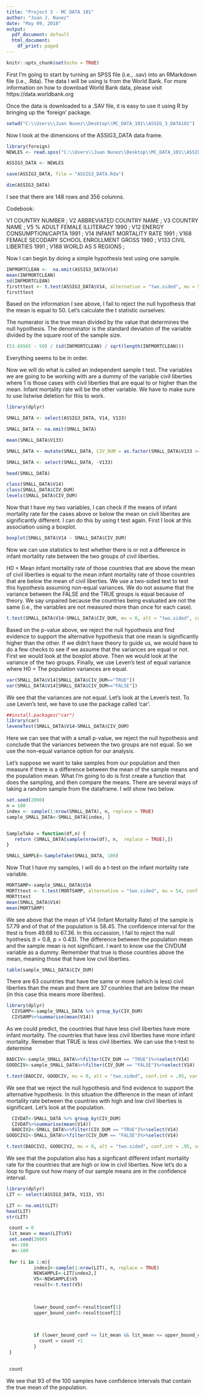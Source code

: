 ```yaml
---
title: "Project 3 - MC DATA 101"
author: "Juan J. Nunez"
date: "May 09, 2018"
output:
  pdf_document: default
  html_document:
    df_print: paged
---
```


```r
knitr::opts_chunk$set(echo = TRUE)
```




First I'm going to start by turning an SPSS file (i.e., .sav) into an RMarkdown file (i.e., .Rda). The data I will be using is from the World Bank. For more information on how to download World Bank data, please visit https://data.worldbank.org

Once the data is downloaded to a .SAV file, it is easy to use it using R by bringing up the 'foreign' package.


```r
setwd("C:\\Users\\Juan Nunez\\Desktop\\MC_DATA_101\\ASSIG_3_DATA101")

```



Now I look at the dimensions of the ASSIG3_DATA data frame.



```r
library(foreign)
NEWLES <- read.spss("C:\\Users\\Juan Nunez\\Desktop\\MC_DATA_101\\ASSIG_3_DATA101\\LES101.SAV", use.value.labels=TRUE, to.data.frame=TRUE)

ASSIG3_DATA <- NEWLES

save(ASSIG3_DATA, file = "ASSIG3_DATA.Rda")

dim(ASSIG3_DATA)
```

I see that there are 148 rows and 356 columns.

Codebook:

V1 COUNTRY NUMBER ; 
V2 ABBREVIATED COUNTRY NAME ; 
V3 COUNTRY NAME ; 
V5 % ADULT FEMALE ILLITERACY 1990 ; 
V12 ENERGY CONSUMPTION/CAPITA 1991 ; 
V14 INFANT MORTALITY RATE 1991 ; 
V168 FEMALE SECODARY SCHOOL ENROLLMENT GROSS 1980 ; 
V133 CIVIL LIBERTIES 1991 ; 
V188 WORLD AS 5 REGIONS ;


Now I can begin by doing a simple hypothesis test using one sample.


```r
INFMORTCLEAN <-  na.omit(ASSIG3_DATA$V14)
mean(INFMORTCLEAN)
sd(INFMORTCLEAN)
firstttest <- t.test(ASSIG3_DATA$V14, alternative = "two.sided", mu = 50, conf.int = 0.95)
firstttest
```

Based on the information I see above, I fail to reject the null hypothesis that the mean is equal to 50. Let's calculate the t statistic ourselves:


The numerator is the true mean divided by the value that determines the null hypothesis. The denominator is the standard deviation of the variable divided by the square root of the sample size.

```r
(53.69565 - 50) / (sd(INFMORTCLEAN) / sqrt(length(INFMORTCLEAN)))
```

Everything seems to be in order.

Now we will do what is called an independent sample t test. The variables we are going to be working with are a dummy of the variable civil liberties where 1 is those cases with civil liberties that are equal to or higher than the mean. Infant mortality rate will be the other variable. We have to make sure to use listwise deletion for this to work.

```r
library(dplyr)

SMALL_DATA <- select(ASSIG3_DATA, V14, V133) 

SMALL_DATA <- na.omit(SMALL_DATA)

mean(SMALL_DATA$V133)

SMALL_DATA <- mutate(SMALL_DATA, CIV_DUM = as.factor(SMALL_DATA$V133 >= mean(SMALL_DATA$V133))) 

SMALL_DATA <- select(SMALL_DATA, -V133)

head(SMALL_DATA)

class(SMALL_DATA$V14)
class(SMALL_DATA$CIV_DUM)
levels(SMALL_DATA$CIV_DUM)

```

Now that I have my two variables, I can check if the means of infant mortality rate for the cases above or below the mean on civil liberites are significantly different. I can do this by using t test again. First I look at this association using a boxplot.


```r
boxplot(SMALL_DATA$V14 ~ SMALL_DATA$CIV_DUM)

```

Now we can use statistics to test whether there is or not a difference in infant mortality rate between the two groups of civil liberties.

H0 = Mean infant mortality rate of those countries that are above the mean of civil liberties is equal to the mean infant mortality rate of those countries that are below the mean of civil liberties. We use a two-sided test to test this hypothesis assuming non-equal variances. We do not assume that the variance between the FALSE and the TRUE groups is equal because of theory. We say unpaired because the countries being evaluated are not the same (i.e., the variables are not measured more than once for each case).


```r
t.test(SMALL_DATA$V14~SMALL_DATA$CIV_DUM, mu = 0, alt = "two.sided", conf.int = .95, var.eq=FALSE, paired=FALSE)
```

Based on the p-value above, we reject the null hypothesis and find evidence to support the alternative hypothesis that one mean is significantly higher than the other. If we didn't have theory to guide us, we would have to do a few checks to see if we assume that the variances are equal or not. First we would look at the boxplot above. Then we would look at the variance of the two groups. Finally, we use Leven's test of equal variance where H0 = The population variances are equal. 

```r
var(SMALL_DATA$V14[SMALL_DATA$CIV_DUM=="TRUE"])
var(SMALL_DATA$V14[SMALL_DATA$CIV_DUM=="FALSE"])
```

We see that the variances are not equal. Let's look at the Leven's test. To use Leven's test, we have to use the package called 'car'.


```r
##install.packages("car")
library(car)
leveneTest(SMALL_DATA$V14~SMALL_DATA$CIV_DUM)
```

Here we can see that with a small p-value, we reject the null hypothesis and conclude that the variances between the two groups are not equal. So we use the non-equal variance option for our analysis.


Let's suppose we want to take samples from our population and then measure if there is a difference between the mean of the sample means and the population mean. What I'm going to do is first create a function that does the sampling, and then compare the means. There are several ways of taking a random sample from the dataframe. I will show two below.

```r
set.seed(2000)
n = 100
index <- sample(1:nrow(SMALL_DATA), n, replace = TRUE)
sample_SMALL_DATA<-SMALL_DATA[index, ]


SampleTake = function(df,n) { 
   return (SMALL_DATA[sample(nrow(df), n,  replace = TRUE),])
}

SMALL_SAMPLE<-SampleTake(SMALL_DATA, 100)
```


Now That I have my samples, I will do a t-test on the infant mortality rate variable.


```r
MORTSAMP<-sample_SMALL_DATA$V14
MORTttest <- t.test(MORTSAMP, alternative = "two.sided", mu = 54, conf.int = 0.95)
MORTttest
mean(SMALL_DATA$V14)
mean(MORTSAMP)
```

We see above that the mean of V14 (Infant Mortality Rate) of the sample is 57.79 and of that of the population is 58.45. The confidence interval for the ttest is from 49.68 to 67.36. In this occassion, I fail to reject the null hyothesis (t = 0.8, p = 0.43). The difference between the population mean and the sample mean is not significant. I want to know use the CIVDUM variable as a dummy. Remember that true is those countries above the mean, meaning those that have low civil liberties.

```r
table(sample_SMALL_DATA$CIV_DUM)
```


There are 63 countries that have the same or more (which is less) civil liberties than the mean and there are 37 countries that are below the mean (in this case this means more liberites). 

```r
library(dplyr)
  CIVSAMP<-sample_SMALL_DATA %>% group_by(CIV_DUM)
  CIVSAMP%>%summarise(mean(V14))
```

As we could predict, the countries that have less civil liberties have more infant mortality. The countries that have less civil liberties have more infant mortality. Remeber that TRUE is less civil liberties. We can use the t-test to determine 

```r
BADCIV<-sample_SMALL_DATA%>%filter(CIV_DUM == "TRUE")%>%select(V14)
GOODCIV<-sample_SMALL_DATA%>%filter(CIV_DUM == "FALSE")%>%select(V14)

t.test(BADCIV, GOODCIV, mu = 0, alt = "two.sided", conf.int = .95, var.eq=FALSE, paired=FALSE)

```

We see that we reject the null hypothesis and find evidence to support the alternative hypothesis. In this situation the difference in the mean of infant mortality rate between the countries with high and low civil liberties is significant. Let's look at the population.

```r
  CIVDAT<-SMALL_DATA %>% group_by(CIV_DUM)
  CIVDAT%>%summarise(mean(V14))
  BADCIV2<-SMALL_DATA%>%filter(CIV_DUM == "TRUE")%>%select(V14)
GOODCIV2<-SMALL_DATA%>%filter(CIV_DUM == "FALSE")%>%select(V14)

t.test(BADCIV2, GOODCIV2, mu = 0, alt = "two.sided", conf.int = .95, var.eq=FALSE, paired=FALSE)
```

We see that the population also has a signficant different infant mortality rate for the countries that are high or low in civil liberties. Now let's do a loop to figure out how many of our sample means are in the confidence interval.

```r
library(dplyr)
LIT <- select(ASSIG3_DATA, V133, V5) 

LIT <- na.omit(LIT)
head(LIT)
str(LIT)

 count = 0
 lit_mean = mean(LIT$V5)
 set.seed(2000)
  n<-100
  m<-100  
  
 for (i in 1:m){
          index2<-sample(1:nrow(LIT), n, replace = TRUE)
          NEWSAMPLE<-LIT[index2,]
          V5<-NEWSAMPLE$V5
          result<-t.test(V5)
          

          
          lower_bound_conf<-result$conf[1]
          upper_bound_conf<-result$conf[2]
          

          
          if (lower_bound_conf <= lit_mean && lit_mean <= upper_bound_conf){
            count = count +1 
          }
 }
 

 count
```

We see that 93 of the 100 samples have confidence intervals that contain the true mean of the population.

















